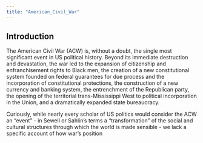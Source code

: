 ```yaml
---
title: "American_Civil_War"
---
```


## Introduction

The American Civil War (ACW) is, without a doubt, the single most significant event in US political history. Beyond its immediate destruction and devastation, the war led to the expansion of citizenship and enfranchisement rights to Black men, the creation of a new constitutional system founded on federal guarantees for due process and the incorporation of constitutional protections, the construction of a new currency and banking system, the entrenchment of the Republican party, the opening of the territorial trans-Mississippi West to political incorporation in the Union, and a dramatically expanded state bureaucracy.

Curiously, while nearly every scholar of US politics would consider the ACW an "event" - in Sewell or Sahlin's terms a "transformation" of the social and cultural structures through which the world is made sensible - we lack a specific account of how war's position
